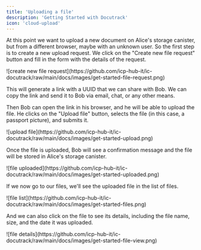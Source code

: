 ```yaml
---
title: 'Uploading a file'
description: 'Getting Started with Docutrack'
icon: 'cloud-upload'
---
```

At this point we want to upload a new document on Alice's storage canister, but from a different browser, maybe with an unknown user. So the first step is to create a new upload request. We click on the "Create new file request" button and fill in the form with the details of the request.
<Frame>
![create new file request](https://github.com/icp-hub-it/ic-docutrack/raw/main/docs/images/get-started-file-request.png)
</Frame>

This will generate a link with a UUID that we can share with Bob. We can copy the link and send it to Bob via email, chat, or any other means.

Then Bob can open the link in his browser, and he will be able to upload the file. He clicks on the "Upload file" button, selects the file (in this case, a passport picture), and submits it.
<Frame>
![upload file](https://github.com/icp-hub-it/ic-docutrack/raw/main/docs/images/get-started-upload.png)
</Frame>

Once the file is uploaded, Bob will see a confirmation message and the file will be stored in Alice's storage canister.
<Frame>
![file uploaded](https://github.com/icp-hub-it/ic-docutrack/raw/main/docs/images/get-started-uploaded.png)
</Frame>

If we now go to our files, we'll see the uploaded file in the list of files.
<Frame>
![file list](https://github.com/icp-hub-it/ic-docutrack/raw/main/docs/images/get-started-files.png)
</Frame>

And we can also click on the file to see its details, including the file name, size, and the date it was uploaded.
<Frame>
![file details](https://github.com/icp-hub-it/ic-docutrack/raw/main/docs/images/get-started-file-view.png)
</Frame>